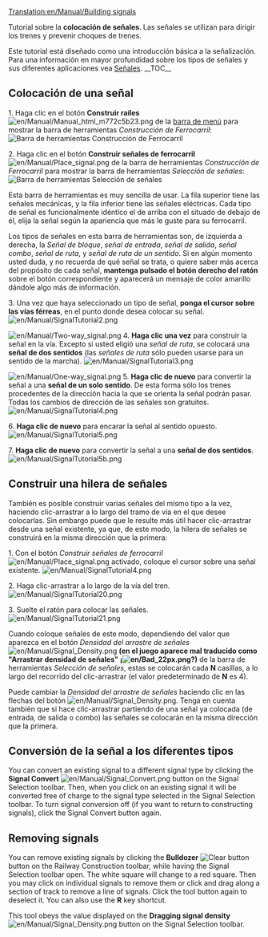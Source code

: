 [[Translation:en/Manual/Building signals]]
{{en/Translation (es)|origen=Building signals}}

{{es/Manual/Tutorial/Tutorial}}

Tutorial sobre la '''colocación de señales'''. Las señales se utilizan para dirigir los trenes y prevenir choques de trenes.

Este tutorial está diseñado como una introducción básica a la señalización. Para una información en mayor profundidad sobre los tipos de señales y sus diferentes aplicaciones vea [[es/Manual/Señales|Señales]].
__TOC__

== Colocación de una señal ==

1. Haga clic en el botón '''Construir raíles''' [[File:en/Manual/Manual html m772c5b23.png]] de la [[en/Es/Interfaz del juego#barra-de-menu|barra de menú]] para mostrar la barra de herramientas ''Construcción de Ferrocarril'':
[[File:en/Manual/Railroad Construction.png|none|frame|Barra de herramientas Construcción de Ferrocarril]]

2. Haga clic en el botón '''Construir señales de ferrocarril''' [[File:en/Manual/Place signal.png]] de la barra de herramientas ''Construcción de Ferrocarril'' para mostrar la barra de herramientas ''Selección de señales'':
[[File:en/Manual/Signal Selection.png|none|frame|Barra de herramientas Selección de señales]]

Esta barra de herramientas es muy sencilla de usar. La fila superior tiene las señales mecánicas, y la fila inferior tiene las señales eléctricas. Cada tipo de señal es funcionalmente idéntico el de arriba con el situado de debajo de él, elija la señal según la apariencia que más le guste para su ferrocarril.

Los tipos de señales en esta barra de herramientas son, de izquierda a derecha, la ''Señal de bloque'', ''señal de entrada'', ''señal de salida'', ''señal combo'', ''señal de ruta'', y ''señal de ruta de un sentido''. Si en algún momento usted duda, y no recuerda de qué señal se trata, o quiere saber más acerca del propósito de cada señal, '''mantenga pulsado el botón derecho del ratón''' sobre el botón correspondiente y aparecerá un mensaje de color amarillo dándole algo más de información.

3. Una vez que haya seleccionado un tipo de señal, '''ponga el cursor sobre las vías férreas''', en el punto donde desea colocar su señal.
[[File:en/Manual/SignalTutorial2.png|none|frame]]

[[File:en/Manual/Two-way signal.png|frame|right]]
4. '''Haga clic una vez''' para construir la señal en la vía. Excepto si usted eligió una ''señal de ruta'', se colocará una '''señal de dos sentidos''' (las ''señales de ruta'' sólo pueden usarse para un sentido de la marcha).
[[File:en/Manual/SignalTutorial3.png|none|frame]]

[[File:en/Manual/One-way signal.png|frame|right]]
5. '''Haga clic de nuevo''' para convertir la señal a una '''señal de un solo sentido'''. De esta forma sólo los trenes procedentes de la dirección hacia la que se orienta la señal podrán pasar. Todas los cambios de dirección de las señales son gratuitos.
[[File:en/Manual/SignalTutorial4.png|none|frame]]

6. '''Haga clic de nuevo''' para encarar la señal al sentido opuesto.
[[File:en/Manual/SignalTutorial5.png|none|frame]]

7. '''Haga clic de nuevo''' para convertir la señal a una '''señal de dos sentidos'''.
[[File:en/Manual/SignalTutorial5b.png|none|frame]]

== Construir una hilera de señales ==
También es posible construir varias señales del mismo tipo a la vez, haciendo clic-arrastrar a lo largo del tramo de vía en el que desee colocarlas. Sin embargo puede que le resulte más útil hacer clic-arrastrar desde una señal existente, ya que, de este modo, la hilera de señales se construirá en la misma dirección que la primera:

1. Con el botón ''Construir señales de ferrocarril'' [[File:en/Manual/Place signal.png]] activado, coloque el cursor sobre una señal existente.
[[File:en/Manual/SignalTutorial4.png|none|frame]]

2. Haga clic-arrastrar a lo largo de la vía del tren.
[[File:en/Manual/SignalTutorial20.png|none|frame]]

3. Suelte el ratón para colocar las señales.
[[File:en/Manual/SignalTutorial21.png|none|frame]]

Cuando coloque señales de este modo, dependiendo del valor que aparezca en el botón ''Densidad del arrastre de señales'' [[File:en/Manual/Signal Density.png]] '''(en el juego aparece mal traducido como "Arrastrar densidad de señales" ¡[[File:en/Bad 22px.png]]?)''' de la barra de herramientas ''Selección de señales'', estas se colocarán cada '''N''' casillas, a lo largo del recorrido del clic-arrastrar (el valor predeterminado de '''N''' es 4).

Puede cambiar la ''Densidad del arrastre de señales'' haciendo clic en las flechas del botón [[File:en/Manual/Signal Density.png]]. Tenga en cuenta también que si hace clic-arrastrar partiendo de una señal ya colocada (de entrada, de salida o combo) las señales se colocarán en la misma dirección que la primera.

== Conversión de la señal a los diferentes tipos ==

{{en/Pending translation (es)}}

You can convert an existing signal to a different signal type by clicking the '''Signal Convert''' [[File:en/Manual/Signal Convert.png]] button on the Signal Selection toolbar. Then, when you click on an existing signal it will be converted free of charge to the signal type selected in the Signal Selection toolbar. To turn signal conversion off (if you want to return to constructing signals), click the Signal Convert button again.

== Removing signals ==

You can remove existing signals by clicking the '''Bulldozer''' [[File:en/Manual/Toggle clear active.png|Clear button]] button on the Railway Construction toolbar, while having the Signal Selection toolbar open. The white square will change to a red square. Then you may click on individual signals to remove them or click and drag along a section of track to remove a line of signals. Click the tool button again to deselect it. You can also use the '''R''' key shortcut.

This tool obeys the value displayed on the '''Dragging signal density'''[[File:en/Manual/Signal Density.png]] button on the Signal Selection toolbar.